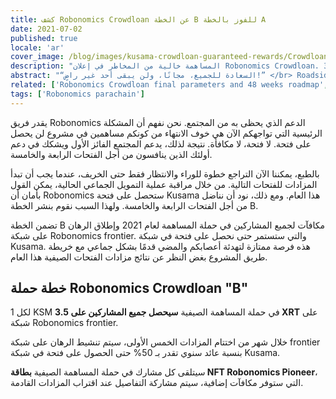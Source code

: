 ```yaml
---
title: كشف Robonomics Crowdloan عن الخطة B للفوز بالخطة A
date: 2021-07-02
published: true
locale: 'ar'
cover_image: /blog/images/kusama-crowdloan-guaranteed-rewards/Crowdloan_plan_A_B_blog.jpg
description: "المساهمة خالية من المخاطر في إعلان Robonomics Crowdloan. سيحصل كل مشارك في حملة المساهمة الصيفية على 3.5 XRT وبطاقة NFT Robonomics Pioneer."
abstract: "“السعادة للجميع، مجانًا، ولن يبقى أحد غير راضٍ!” </br> Roadside picnic, Arkady and Boris Strugatsky"
related: ['Robonomics Crowdloan final parameters and 48 weeks roadmap', 'Letter from Robonomics co-founder']
tags: ['Robonomics parachain']
---
```


يقدر فريق Robonomics الدعم الذي يحظى به من المجتمع. نحن نفهم أن المشكلة الرئيسية التي تواجهكم الآن هي خوف الانتهاء من كونكم مساهمين في مشروع لن يحصل على فتحة. لا فتحة، لا مكافأة. نتيجة لذلك، يدعم المجتمع الفائز الأول ويشكك في دعم أولئك الذين ينافسون من أجل الفتحات الرابعة والخامسة.

بالطبع، يمكننا الآن التراجع خطوة للوراء والانتظار فقط حتى الخريف، عندما يجب أن تبدأ المزادات للفتحات التالية. من خلال مراقبة عملية التمويل الجماعي الحالية، يمكن القول بأمان أن Robonomics ستحصل على فتحة Kusama هذا العام. ومع ذلك، نود أن نناضل من أجل الفتحات الرابعة والخامسة. ولهذا السبب نقوم بنشر الخطة B.

تضمن الخطة B مكافآت لجميع المشاركين في حملة المساهمة لعام 2021 وإطلاق الرهان على شبكة Robonomics frontier. والتي ستستمر حتى نحصل على فتحة في شبكة Kusama. هذه فرصة ممتازة لتهدئة أعصابكم والمضي قدمًا بشكل جماعي مع خريطة طريق المشروع بغض النظر عن نتائج مزادات الفتحات الصيفية هذا العام.

## خطة حملة Robonomics Crowdloan "B"

<TextCard>

لكل 1 KSM في حملة المساهمة الصيفية **سيحصل جميع المشاركين على 3.5 XRT** على شبكة Robonomics frontier.

</TextCard>

<TextCard>

خلال شهر من اختتام المزادات الخمس الأولى، سيتم تنشيط الرهان على شبكة frontier بنسبة عائد سنوي تقدر بـ 50% حتى الحصول على فتحة في شبكة Kusama.

</TextCard>

<TextCard>

سيتلقى كل مشارك في حملة المساهمة الصيفية **بطاقة NFT Robonomics Pioneer**، التي ستوفر مكافآت إضافية، سيتم مشاركة التفاصيل عند اقتراب المزادات القادمة.

</TextCard>
